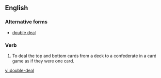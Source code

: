 ==English==

===Alternative forms===
* [[double deal]]
===Verb===
{{en-verb|head=[[double]]-[[deal]]double-deals|double-dealing|double-dealt}}

# To deal the top and bottom cards from a deck to a confederate in a card game as if they were one card.

[[vi:double-deal]]